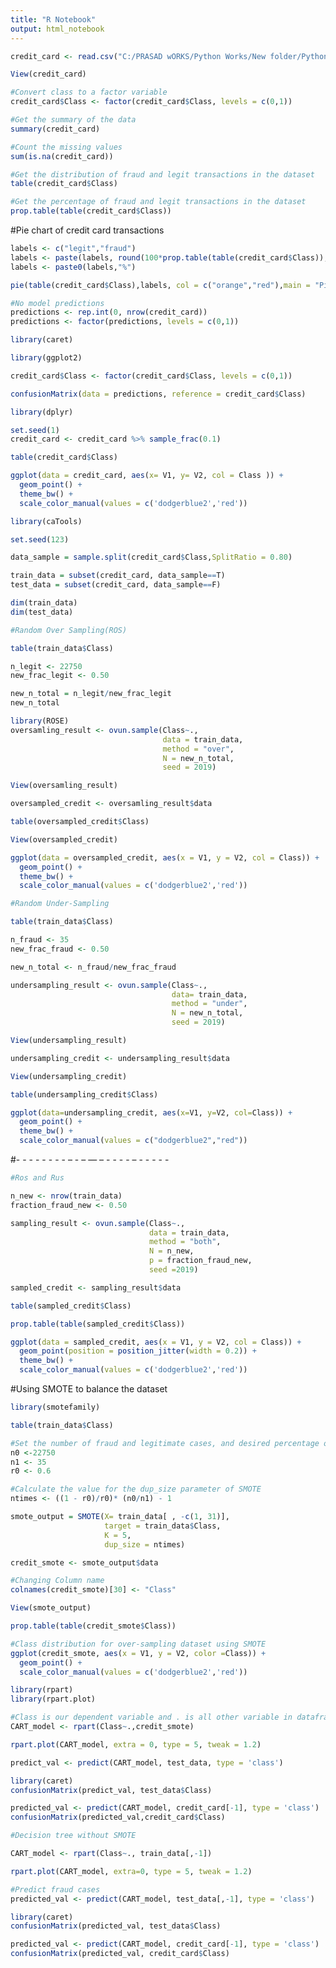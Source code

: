 ---
title: "R Notebook"
output: html_notebook
---


```{r}
credit_card <- read.csv("C:/PRASAD wORKS/Python Works/New folder/Python- material/python Datasets/creditcard.csv")
```



```{r}
View(credit_card)
```

```{r}
#Convert class to a factor variable
credit_card$Class <- factor(credit_card$Class, levels = c(0,1))
```

```{r}
#Get the summary of the data
summary(credit_card)
```

```{r}
#Count the missing values
sum(is.na(credit_card))
```

```{r}
#Get the distribution of fraud and legit transactions in the dataset
table(credit_card$Class)
```

```{r}
#Get the percentage of fraud and legit transactions in the dataset
prop.table(table(credit_card$Class))
```

#Pie chart of credit card transactions

```{r}
labels <- c("legit","fraud")
labels <- paste(labels, round(100*prop.table(table(credit_card$Class)),2))
labels <- paste0(labels,"%")
```

```{r}
pie(table(credit_card$Class),labels, col = c("orange","red"),main = "Pie Chart of Credit Card Transactions")
```


```{r}
#No model predictions
predictions <- rep.int(0, nrow(credit_card))
predictions <- factor(predictions, levels = c(0,1))
```

```{r}
library(caret)
```
```{r}
library(ggplot2)

```

```{r}
credit_card$Class <- factor(credit_card$Class, levels = c(0,1))
```


```{r}
confusionMatrix(data = predictions, reference = credit_card$Class)
```
```{r}
library(dplyr)
```
```{r}
set.seed(1)
credit_card <- credit_card %>% sample_frac(0.1)
```

```{r}
table(credit_card$Class)
```
```{r}
ggplot(data = credit_card, aes(x= V1, y= V2, col = Class )) + 
  geom_point() +
  theme_bw() +
  scale_color_manual(values = c('dodgerblue2','red'))
```

```{r}
library(caTools)
```

```{r}
set.seed(123)
```

```{r}
data_sample = sample.split(credit_card$Class,SplitRatio = 0.80)
```

```{r}
train_data = subset(credit_card, data_sample==T)
test_data = subset(credit_card, data_sample==F)
```

```{r}
dim(train_data)
dim(test_data)
```

```{r}
#Random Over Sampling(ROS)
```



```{r}
table(train_data$Class)
```

```{r}
n_legit <- 22750
new_frac_legit <- 0.50

```


```{r}
new_n_total = n_legit/new_frac_legit
new_n_total
```

```{r}
library(ROSE)
oversamling_result <- ovun.sample(Class~.,
                                  data = train_data,
                                  method = "over",
                                  N = new_n_total,
                                  seed = 2019)
```


```{r}
View(oversamling_result)
```


```{r}
oversampled_credit <- oversamling_result$data
```


```{r}
table(oversampled_credit$Class)
```


```{r}
View(oversampled_credit)
```


```{r}
ggplot(data = oversampled_credit, aes(x = V1, y = V2, col = Class)) + 
  geom_point() +
  theme_bw() +
  scale_color_manual(values = c('dodgerblue2','red'))
```


```{r}
#Random Under-Sampling
```


```{r}
table(train_data$Class)
```
```{r}
n_fraud <- 35
new_frac_fraud <- 0.50
```


```{r}
new_n_total <- n_fraud/new_frac_fraud
```

```{r}
undersampling_result <- ovun.sample(Class~.,
                                    data= train_data,
                                    method = "under",
                                    N = new_n_total,
                                    seed = 2019)
```

```{r}
View(undersampling_result)
```

```{r}
undersampling_credit <- undersampling_result$data
```

```{r}
View(undersampling_credit)
```

```{r}
table(undersampling_credit$Class)
```

```{r}
ggplot(data=undersampling_credit, aes(x=V1, y=V2, col=Class)) +
  geom_point() +
  theme_bw() +
  scale_color_manual(values = c("dodgerblue2","red"))
```
#- - - - - - -  - -- -  -- --- -- - - - - -- - - - -  - 

```{r}
#Ros and Rus
```


```{r}
n_new <- nrow(train_data)
fraction_fraud_new <- 0.50

```

```{r}
sampling_result <- ovun.sample(Class~.,
                               data = train_data,
                               method = "both",
                               N = n_new,
                               p = fraction_fraud_new,
                               seed =2019)
```

```{r}
sampled_credit <- sampling_result$data
```

```{r}
table(sampled_credit$Class)
```

```{r}
prop.table(table(sampled_credit$Class))
```

```{r}
ggplot(data = sampled_credit, aes(x = V1, y = V2, col = Class)) +
  geom_point(position = position_jitter(width = 0.2)) +
  theme_bw() +
  scale_color_manual(values = c('dodgerblue2','red'))
```
#Using SMOTE to balance the dataset
```{r}
library(smotefamily)
```

```{r}
table(train_data$Class)
```
```{r}
#Set the number of fraud and legitimate cases, and desired percentage of legitimate cases
n0 <-22750
n1 <- 35
r0 <- 0.6
```

```{r}
#Calculate the value for the dup_size parameter of SMOTE
ntimes <- ((1 - r0)/r0)* (n0/n1) - 1
```

```{r}
smote_output = SMOTE(X= train_data[ , -c(1, 31)],
                     target = train_data$Class,
                     K = 5,
                     dup_size = ntimes)
```

```{r}
credit_smote <- smote_output$data
```

```{r}
#Changing Column name
colnames(credit_smote)[30] <- "Class"
```

```{r}
View(smote_output)
```

```{r}
prop.table(table(credit_smote$Class))
```
```{r}
#Class distribution for over-sampling dataset using SMOTE
ggplot(credit_smote, aes(x = V1, y = V2, color =Class)) +
  geom_point() +
  scale_color_manual(values = c('dodgerblue2','red'))
```
```{r}
library(rpart)
library(rpart.plot)
```

```{r} 
#Class is our dependent variable and . is all other variable in dataframe is independent
CART_model <- rpart(Class~.,credit_smote)
```

```{r}
rpart.plot(CART_model, extra = 0, type = 5, tweak = 1.2)
```


```{r}
predict_val <- predict(CART_model, test_data, type = 'class')
```


```{r}
library(caret)
confusionMatrix(predict_val, test_data$Class)
```

```{r}
predicted_val <- predict(CART_model, credit_card[-1], type = 'class')
confusionMatrix(predicted_val,credit_card$Class)
```
```{r}
#Decision tree without SMOTE

CART_model <- rpart(Class~., train_data[,-1])

rpart.plot(CART_model, extra=0, type = 5, tweak = 1.2)


```

```{r}
#Predict fraud cases
predicted_val <- predict(CART_model, test_data[,-1], type = 'class')
```

```{r}
library(caret)
confusionMatrix(predicted_val, test_data$Class)
```
```{r}
predicted_val <- predict(CART_model, credit_card[-1], type = 'class')
confusionMatrix(predicted_val, credit_card$Class)

```




